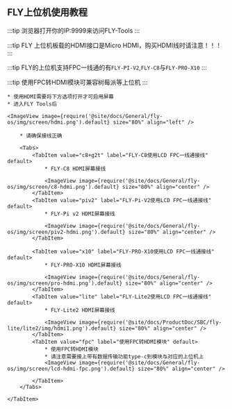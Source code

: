 
## FLY上位机使用教程

:::tip
浏览器打开你的IP:9999来访问FLY-Tools
:::

:::tip
FLY 上位机板载的HDMI接口是Micro HDMI，购买HDMI线时请注意！！！
:::

:::tip
FLY的上位机支持FPC一线通的有`FLY-PI-V2`,`FLY-C8`与`FLY-PRO-X10`
:::

:::tip
使用FPC转HDMI模块可兼容树莓派等上位机
:::

    * 使用HDMI需要将下方选项打开才可启用屏幕
    * 进入FLY Tools后

    <ImageView image={require('@site/docs/General/fly-os/img/screen/hdmi.png').default} size="80%" align="left" />

<Tabs>
    <TabItem value="HDMI" label="HDMI接线" default>

        * 请确保接线正确

        <Tabs>
            <TabItem value="c8+g2t" label="FLY-C8使用LCD FPC一线通接线" default>
                * FLY-C8 HDMI屏幕接线

                <ImageView image={require('@site/docs/General/fly-os/img/screen/c8-hdmi.png').default} size="80%" align="center" />
            </TabItem>
            <TabItem value="piv2" label="FLY-Pi-V2使用LCD FPC一线通接线" default>
                * FLY-Pi v2 HDMI屏幕接线

                <ImageView image={require('@site/docs/General/fly-os/img/screen/piv2-hdmi.png').default} size="80%" align="center" />
            </TabItem>

            <TabItem value="x10" label="FLY-PRO-X10使用LCD FPC一线通接线" default>
                * FLY-PRO-X10 HDMI屏幕接线

                <ImageView image={require('@site/docs/General/fly-os/img/screen/pro-hdmi.png').default} size="80%" align="center" />
            </TabItem>
            <TabItem value="lite" label="FLY-Lite2使用LCD FPC一线通接线" default>
                * FLY-Lite2 HDMI屏幕接线

                <ImageView image={require('@site/docs/ProductDoc/SBC/fly-lite/lite2/img/hdmi1.png').default} size="80%" align="center" />
            </TabItem>
            <TabItem value="fpc" label="使用FPC转HDMI模块" default>
                * 使用FPC转HDMI模块
                * 请注意需要接上带有数据传输功能type-c到模块与对应的上位机上
                <ImageView image={require('@site/docs/General/fly-os/img/screen/lcd-hdmi-fpc.png').default} size="80%" align="center" />

            </TabItem>
        </Tabs>

    </TabItem>
</Tabs>